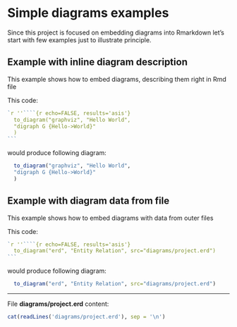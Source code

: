 # Simple diagrams examples

Since this project is focused on embedding diagrams into Rmarkdown
let's start with few examples just to illustrate principle.

## Example with inline diagram description

This example shows how to embed diagrams, describing them right in Rmd file

This code:

````R
`r ''````{r echo=FALSE, results='asis'}
  to_diagram("graphviz", "Hello World",
  "digraph G {Hello->World}"
  )
```
````

would produce following diagram:

```r
  to_diagram("graphviz", "Hello World",
  "digraph G {Hello->World}"
  )
```

\newpage

## Example with diagram data from file

This example shows how to embed diagrams with data from outer files

This code:

`````R
`r ''````{r echo=FALSE, results='asis'}
  to_diagram("erd", "Entity Relation", src="diagrams/project.erd")
```
`````

would produce following diagram:

``` r
  to_diagram("erd", "Entity Relation", src="diagrams/project.erd")
```

---

File **diagrams/project.erd** content:
```r
cat(readLines('diagrams/project.erd'), sep = '\n')
```
